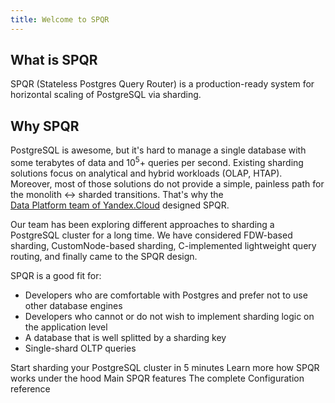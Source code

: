 ```yaml
---
title: Welcome to SPQR
---
```



## What is SPQR

SPQR (Stateless Postgres Query Router) is a production-ready system for horizontal scaling of PostgreSQL via sharding.

## Why SPQR

PostgreSQL is awesome, but it's hard to manage a single database with some terabytes of data and 10<sup>5</sup>+ queries per second. Existing sharding solutions focus on analytical and hybrid workloads (OLAP, HTAP). Moreover, most of those solutions do not provide a simple, painless path for the monolith \<-\> sharded transitions. That's why the<br /> [Data Platform team of Yandex.Cloud](https://cloud.yandex.com/en-ru/services#data-platform) designed SPQR.

Our team has been exploring different approaches to sharding a PostgreSQL cluster for a long time.  We have considered FDW-based sharding, CustomNode-based sharding, C-implemented lightweight query routing, and finally came to the SPQR design.

SPQR is a good fit for:

- Developers who are comfortable with Postgres and prefer not to use other database engines
- Developers who cannot or do not wish to implement sharding logic on the application level
- A database that is well splitted by a sharding key
- Single-shard OLTP queries

<CardGroup cols={2}>
  <Card
    title="Get started"
    icon="rocket"
    href="/welcome/get_started"
  >
    Start sharding your PostgreSQL cluster in 5 minutes
  </Card>
  <Card
    title="Internals"
    icon="code"
    href="/internals/balancing"
  >
    Learn more how SPQR works under the hood
  </Card>
  <Card
    title="Features"
    icon="stars"
    href="/features/sharding"
  >
    Main SPQR features
  </Card>
  <Card
    title="Configuration"
    icon="screwdriver-wrench"
    href="/configuration/balancer"
  >
    The complete Configuration reference
  </Card>
</CardGroup>
